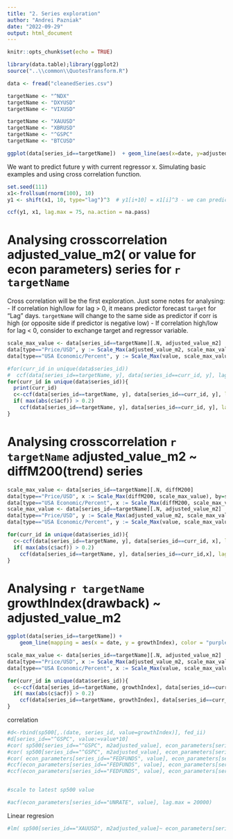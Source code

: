 ```yaml
---
title: "2. Series exploration"
author: "Andrei Pazniak"
date: "2022-09-29"
output: html_document
---
```


```r
knitr::opts_chunk$set(echo = TRUE)
```

```r
library(data.table);library(ggplot2)
source("..\\common\\QuotesTransform.R")

data <- fread("cleanedSeries.csv")

targetName <- "^NDX"
targetName <- "DXYUSD"
targetName <- "VIXUSD"

targetName <- "XAUUSD"
targetName <- "XBRUSD"
targetName <- "^GSPC"
targetName <- "BTCUSD"
```

```r
ggplot(data[series_id==targetName])  + geom_line(aes(x=date, y=adjusted_value_m2), color='blue') +geom_line(aes(x=date, y=value), color='green')

```

We want to predict future y with current regressor x. Simulating basic examples and using cross correlation function.
```r
set.seed(111)
x1<-frollsum(rnorm(100), 10)
y1 <- shift(x1, 10, type="lag")^3  # y1[i+10] = x1[i]^3 - we can predict the future with x

ccf(y1, x1, lag.max = 75, na.action = na.pass)
```


# Analysing crosscorrelation adjusted_value_m2( or value for econ parameters) series for `r targetName`

Cross correlation will be the first exploration. Just some notes for analysing:
- If correlation high/low for lag > 0, it means predictor forecast `target` for "Lag" days. `targetName` will change to the same side as predictor if corr is high (or opposite side if predictor is negative low)
- If correlation high/low for lag < 0, consider to exchange target and regressor variable.
```r
scale_max_value <- data[series_id==targetName][.N, adjusted_value_m2]
data[type=="Price/USD", y := Scale_Max(adjusted_value_m2, scale_max_value), by=series_id]
data[type=="USA Economic/Percent", y := Scale_Max(value, scale_max_value), by=series_id]

#for(curr_id in unique(data$series_id))
#  ccf(data[series_id==targetName, y], data[series_id==curr_id, y], lag.max=2100, na.action=na.pass, #main=curr_id)
for(curr_id in unique(data$series_id)){
  print(curr_id)
  c<-ccf(data[series_id==targetName, y], data[series_id==curr_id, y], lag.max=2100, na.action=na.pass, main=curr_id, plot=FALSE)
  if( max(abs(c$acf)) > 0.2)
    ccf(data[series_id==targetName, y], data[series_id==curr_id, y], lag.max=2100, na.action=na.pass, main=curr_id)
}
```

# Analysing crosscorrelation `r targetName` adjusted_value_m2 ~ diffM200(trend) series

```r
scale_max_value <- data[series_id==targetName][.N, diffM200]
data[type=="Price/USD", x := Scale_Max(diffM200, scale_max_value), by=series_id]
data[type=="USA Economic/Percent", x := Scale_Max(diffM200, scale_max_value), by=series_id]
scale_max_value <- data[series_id==targetName][.N, adjusted_value_m2]
data[type=="Price/USD", y := Scale_Max(adjusted_value_m2, scale_max_value), by=series_id]
data[type=="USA Economic/Percent", y := Scale_Max(value, scale_max_value), by=series_id]

for(curr_id in unique(data$series_id)){
  c<-ccf(data[series_id==targetName, y], data[series_id==curr_id, x], lag.max=1000, na.action=na.pass, main=curr_id, plot=FALSE)
  if( max(abs(c$acf)) > 0.2)
    ccf(data[series_id==targetName, y], data[series_id==curr_id,x], lag.max=1000, na.action=na.pass, main=curr_id)
}
```

# Analysing `r targetName` growthIndex(drawback) ~ adjusted_value_m2
```r
ggplot(data[series_id==targetName]) +
    geom_line(mapping = aes(x = date, y = growthIndex), color = "purple") + ggtitle(targetName)
```

```r
scale_max_value <- data[series_id==targetName][.N, adjusted_value_m2]
data[type=="Price/USD", x := Scale_Max(adjusted_value_m2, scale_max_value), by=series_id]
data[type=="USA Economic/Percent", x := Scale_Max(value, scale_max_value), by=series_id]

for(curr_id in unique(data$series_id)){
  c<-ccf(data[series_id==targetName, growthIndex], data[series_id==curr_id, x], lag.max=2100, na.action=na.pass, main=curr_id, plot=FALSE)
  if( max(abs(c$acf)) > 0.2)
    ccf(data[series_id==targetName, growthIndex], data[series_id==curr_id,x], lag.max=2100, na.action=na.pass, main=curr_id)
}
```


correlation
```r
#d<-rbind(sp500[,.(date, series_id, value=growthIndex)], fed_ii)
#d[series_id=="^GSPC", value:=value*10]
#cor( sp500[series_id=="^GSPC", m2adjusted_value], econ_parameters[series_id=="FEDFUNDS", #value], #use="complete.obs")
#cor( sp500[series_id=="^GSPC", m2adjusted_value], econ_parameters[series_id=="UNRATE", #value], #use="complete.obs")
#cor( econ_parameters[series_id=="FEDFUNDS", value], econ_parameters[series_id=="UNRATE", value], #use="complete.obs")
#ccf(econ_parameters[series_id=="FEDFUNDS", value], econ_parameters[series_id=="UNRATE", value])
#ccf(econ_parameters[series_id=="FEDFUNDS", value], econ_parameters[series_id=="T10Y2Y", value], #lag.max=2100, na.action=na.pass)


#scale to latest sp500 value

#acf(econ_parameters[series_id=="UNRATE", value], lag.max = 20000)
```

Linear regresion
```r
#lm( sp500[series_id=="XAUUSD", m2adjusted_value]~ econ_parameters[series_id=="FEDFUNDS", value] + #econ_parameters[series_id=="UNRATE", value] + econ_parameters[series_id=="T10Y2Y", value])

```

